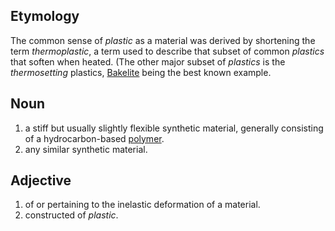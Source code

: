 ==Etymology==
The common sense of ''plastic'' as a material was derived by shortening the term ''thermoplastic'', a term used to describe that subset of common ''plastics'' that soften when heated.  (The other major subset of ''plastics'' is the ''thermosetting'' plastics, [[Bakelite]] being the best known example.
==Noun==
# a stiff but usually slightly flexible synthetic material, generally consisting of a hydrocarbon-based [[polymer]].
# any similar synthetic material.
==Adjective==
# of or pertaining to the inelastic deformation of a material.
# constructed of ''plastic''.